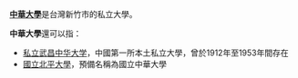 '''[[中華大學|中華大學]]'''是台灣新竹市的私立大學。

'''中華大學'''還可以指：
* [[私立武昌中华大学|私立武昌中华大学]]，中國第一所本土私立大學，曾於1912年至1953年間存在
* [[國立北平大學|國立北平大學]]，預備名稱為國立中華大學

{{Disambiguation|CAT=四字教育机构消歧义}}